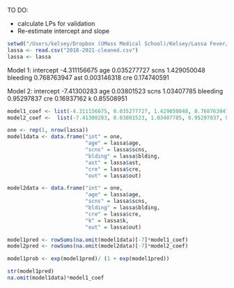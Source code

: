 TO DO:

- calculate LPs for validation
- Re-estimate intercept and slope
```r
setwd("/Users/kelsey/Dropbox (UMass Medical School)/Kelsey/Lassa Fever/Data")
lassa <- read.csv("2018-2021-cleaned.csv")
lassa <- lassa
```

Model 1: 
intercept -4.311156675 
age 0.035277727 
scns 1.429050048 
bleeding 0.768763947 
ast 0.003146318 
cre 0.174740591 

Model 2:
intercept -7.41300283 
age 0.03801523 
scns 1.03407785 
bleeding 0.95297837 
cre 0.16937162 
k 0.85508951 

```r
model1_coef <- list(-4.311156675, 0.035277727, 1.429050048, 0.768763947, 0.003146318, 0.174740591)
model2_coef <-  list(-7.41300283, 0.03801523, 1.03407785, 0.95297837, 0.16937162, 0.85508951)

one <- rep(1, nrow(lassa))
model1data <- data.frame("int" = one, 
                         "age" = lassa$age, 
                         "scns" = lassa$scns, 
                         "blding" = lassa$blding, 
                         "ast" = lassa$ast, 
                         "cre" = lassa$cre, 
                         "out" = lassa$out)

model2data <- data.frame("int" = one, 
                         "age" = lassa$age, 
                         "scns" = lassa$scns, 
                         "blding" = lassa$blding, 
                         "cre" = lassa$cre, 
                         "k" = lassa$k, 
                         "out" = lassa$out)

model1pred <- rowSums(na.omit(model1data)[-7]*model1_coef)
model2pred <- rowSums(na.omit(model2data)[-7]*model2_coef)

model1prob <- exp(model1pred)/ (1 + exp(model1pred))

str(model1pred)
na.omit(model1data)*model1_coef
```




